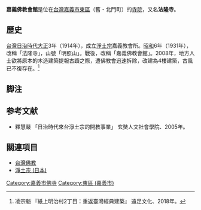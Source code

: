{{日本寺院
| name = 嘉義佛教會館
| img = 
| img_capt = 
| image_width = 
| nihongo = 
| hiragana = 
| romaji = 
| location = [[台灣|台灣]][[嘉義市|嘉義市]][[東區_(嘉義市)|東區]]民權路308號（舊・北門町五丁目3番地）
| sangou = 明照山
| section = 淨土宗
| god = 
| found_year = [[大正|大正]]3年（1914年）
| founder = 松本量冏
| official_name = 
| alias = 
| struct = 
| title = 
| cultural_collection = 
}}

'''嘉義佛教會館'''是位在[[台灣|台灣]][[嘉義市|嘉義市]][[東區_(嘉義市)|東區]]（舊・北門町）的[[寺院|寺院]]，又名'''法隆寺'''。

== 歷史 ==
[[台灣|台灣]][[台灣日治時期|日治時代]][[大正|大正]]3年（1914年），成立[[净土宗_(日本)|淨土宗]]嘉義教會所。[[昭和|昭和]]6年（1931年），改稱「法隆寺」，山號「明照山」。戰後，改稱「嘉義佛教會館」。2008年，地方人士欲將原本的木造建築提報古蹟之際，遭佛教會迅速拆除，改建為4樓建築，古風已不復存在。<ref>凌宗魁 『紙上明治村2丁目：重返臺灣經典建築』 遠足文化、2018年。</ref>

== 脚注 ==
{{Reflist}}

==参考文献==
*釋慧嚴 「日治時代來台淨土宗的開教事業」 玄奘人文社會學院、2005年。

== 關連項目 ==
* [[台灣佛教|台灣佛教]]
* [[净土宗_(日本)|淨土宗 (日本)]]

[[Category:嘉義市佛寺|Category:嘉義市佛寺]]
[[Category:東區_(嘉義市)|Category:東區 (嘉義市)]]
